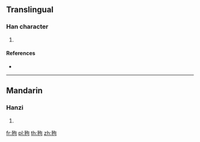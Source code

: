 {{character info/new}}
==Translingual==

===Han character===
{{Han char|rn=152|rad=豕|as=05|sn=12|four=|canj=MOPR}}

# {{defn|Han|sort=豕05}}

====References====
* {{Han ref|kx=1195.100|dkj=36364|dj=1657.230|hdz=63613.050|uh=8C5E|ud=35934}}

----

==Mandarin==

===Hanzi===
{{cmn-hanzi|pin=[[hòu]] ([[hou4]])|wg=hou<sup>4</sup>}}

# {{defn|lang=cmn|sort=豕05}}

[[fr:豞]]
[[pl:豞]]
[[th:豞]]
[[zh:豞]]